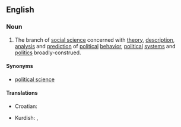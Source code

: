 ==English==
{{wikipedia|Political science}}
===Noun===
{{en-noun|-}}

# The branch of [[social science]] concerned with [[theory]], [[description]], [[analysis]] and [[prediction]] of [[political]] [[behavior]], [[political]] [[system]]s and [[politics]] broadly-construed.

====Synonyms====
* [[political science]] {{i|much more common}}

====Translations====
{{trans-top|branch of social science}}
* Croatian: {{t-|hr|politologija|f}}
{{trans-mid}}
* Kurdish: {{t+|ku|siyasetnasî|f}}, {{t+|ku|polîtolojî|f}}
{{trans-bottom}}